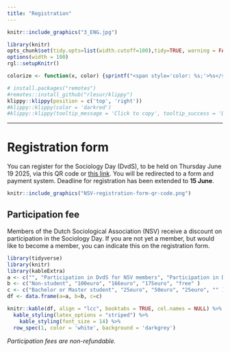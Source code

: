 ```yaml
---
title: "Registration"
---  
```


```r
knitr::include_graphics("3_ENG.jpg")
```

 <script src="https://kit.fontawesome.com/a076d05399.js" crossorigin="anonymous"></script>
 
<!---
https://stackoverflow.com/questions/30110377/saving-leaflet-output-as-html
--->
  
```r
library(knitr)
opts_chunk$set(tidy.opts=list(width.cutoff=100),tidy=TRUE, warning = FALSE, message = FALSE,comment = "#>", cache=TRUE, class.source=c("test"), class.output=c("test2"), cache.lazy = FALSE)
options(width = 100) 
rgl::setupKnitr()

colorize <- function(x, color) {sprintf("<span style='color: %s;'>%s</span>", color, x) }

```

```r
# install.packages("remotes")
#remotes::install_github("rlesur/klippy")
klippy::klippy(position = c('top', 'right'))
#klippy::klippy(color = 'darkred')
#klippy::klippy(tooltip_message = 'Click to copy', tooltip_success = 'Done')
```

--- 

# Registration form

You can register for the Sociology Day (DvdS), to be held on Thursday June 19 2025, via this QR code or [this link](https://app.clubcollect.com/forms/nl/nsv/registration-form-sociology-day-2025). You will be redirected to a form and payment system. Deadline for registration has been extended to **15 June**.

```r
knitr::include_graphics("NSV-registration-form-qr-code.png")
```

## Participation fee  

Members of the Dutch Sociological Association (NSV) receive a discount on participation in the Sociology Day. If you are not yet a member, but would like to become a member, you can indicate this on the registration form.


```r
library(tidyverse)
library(knitr)
library(kableExtra)
a <- c("", "Participation in DvdS for NSV members", "Participation in DvdS + NSV membership (until 31-12-2025)", "Participation in DvdS without NSV membership", "Participation in DvdS for NSV honorary members" )
b <- c("Non-student", "100euro", "166euro", "175euro", "free" )
c <- c("Bachelor or Master student", "25euro", "50euro", "25euro", "" )
df <- data.frame(a=a, b=b, c=c)

knitr::kable(df, align = "lcc", booktabs = TRUE, col.names = NULL) %>%
  kable_styling(latex_options = "striped") %>% 
    kable_styling(font_size = 14) %>% 
  row_spec(1, color = 'white', background = 'darkgrey') 


```

*Participation fees are non-refundable.*

